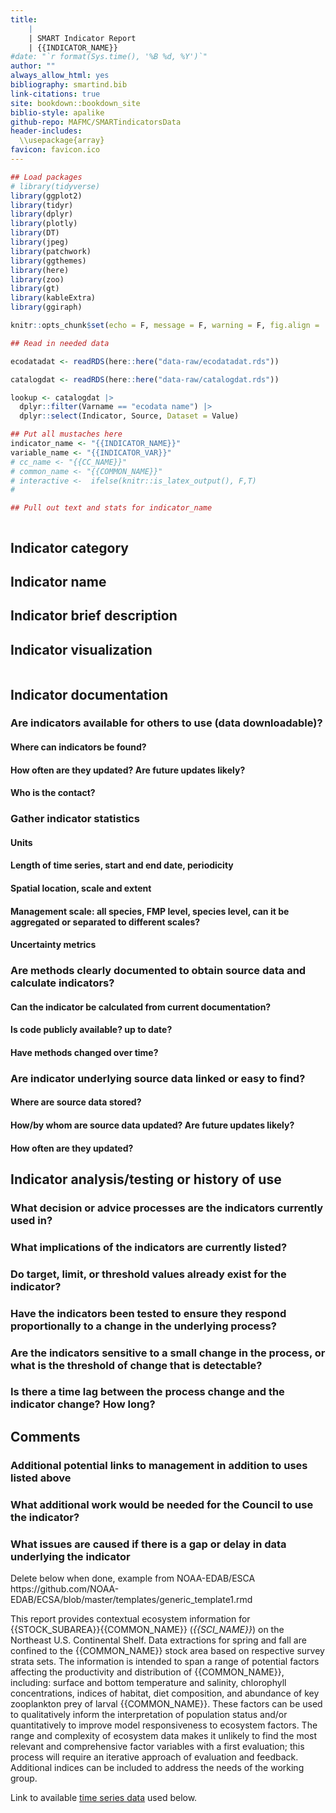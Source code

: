 ```yaml
---
title:
    | 
    | SMART Indicator Report
    | {{INDICATOR_NAME}}
#date: "`r format(Sys.time(), '%B %d, %Y')`"
author: ""
always_allow_html: yes
bibliography: smartind.bib
link-citations: true
site: bookdown::bookdown_site
biblio-style: apalike
github-repo: MAFMC/SMARTindicatorsData
header-includes:
  \\usepackage{array}
favicon: favicon.ico
---
```


```r
## Load packages
# library(tidyverse)
library(ggplot2)
library(tidyr)
library(dplyr)
library(plotly)
library(DT)
library(jpeg)
library(patchwork)
library(ggthemes)
library(here)
library(zoo)
library(gt)
library(kableExtra)
library(ggiraph)

knitr::opts_chunk$set(echo = F, message = F, warning = F, fig.align = 'center', eval.after = 'fig.cap')

## Read in needed data

ecodatadat <- readRDS(here::here("data-raw/ecodatadat.rds"))

catalogdat <- readRDS(here::here("data-raw/catalogdat.rds"))

lookup <- catalogdat |>
  dplyr::filter(Varname == "ecodata name") |>
  dplyr::select(Indicator, Source, Dataset = Value)

## Put all mustaches here
indicator_name <- "{{INDICATOR_NAME}}"
variable_name <- "{{INDICATOR_VAR}}"
# cc_name <- "{{CC_NAME}}"
# common_name <- "{{COMMON_NAME}}"
# interactive <-  ifelse(knitr::is_latex_output(), F,T)
# 

## Pull out text and stats for indicator_name



```


## Indicator category



## Indicator name



## Indicator brief description



## Indicator visualization

```r

```


## Indicator documentation



### Are indicators available for others to use (data downloadable)?

#### Where can indicators be found?

#### How often are they updated? Are future updates likely?

#### Who is the contact?


### Gather indicator statistics

#### Units

#### Length of time series, start and end date, periodicity

#### Spatial location, scale and extent

#### Management scale: all species, FMP level, species level, can it be aggregated or separated to different scales?

#### Uncertainty metrics


### Are methods clearly documented to obtain source data and calculate indicators?

#### Can the indicator be calculated from current documentation?

#### Is code publicly available? up to date?

#### Have methods changed over time?


### Are indicator underlying source data linked or easy to find?

#### Where are source data stored?

#### How/by whom are source data updated? Are future updates likely?

#### How often are they updated?


## Indicator analysis/testing or history of use

### What decision or advice processes are the indicators currently used in?

### What implications of the indicators are currently listed?

### Do target, limit,  or threshold values already exist for the indicator?

### Have the indicators been tested to ensure they respond proportionally to a change in the underlying process?

### Are the indicators sensitive to a small change in the process, or what is the threshold of change that is detectable?

### Is there a time lag between the process change and the indicator change? How long?


## Comments

### Additional potential links to management in addition to uses listed above


### What additional work would be needed for the Council to use the indicator? 


### What issues are caused if there is a gap or delay in data underlying the indicator




Delete below when done, example from NOAA-EDAB/ESCA https://github.com/NOAA-EDAB/ECSA/blob/master/templates/generic_template1.rmd 

This report provides contextual ecosystem information for {{STOCK_SUBAREA}}{{COMMON_NAME}} (*{{SCI_NAME}}*) on the Northeast U.S. Continental Shelf. Data extractions for spring and fall are confined to the {{COMMON_NAME}} stock area based on respective survey strata sets. The information is intended to span a range of potential factors affecting the productivity and distribution of {{COMMON_NAME}}, including: surface and bottom temperature and salinity, chlorophyll concentrations, indices of habitat, diet composition, and abundance of key zooplankton prey of larval {{COMMON_NAME}}. These factors can be used to qualitatively inform the interpretation of population status and/or quantitatively to improve model responsiveness to ecosystem factors. The range and complexity of ecosystem data makes it unlikely to find the most relevant and comprehensive factor variables with a first evaluation; this process will require an iterative approach of evaluation and feedback. Additional indices can be included to address the needs of the working group.

Link to available [time series data](`r url`) used below.

